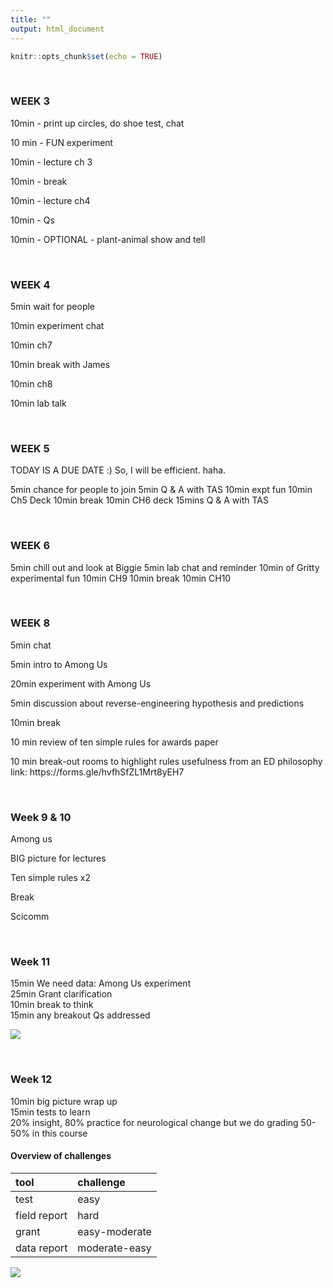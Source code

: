 ```yaml
---
title: ""
output: html_document
---
```


```r
knitr::opts_chunk$set(echo = TRUE)
```

<br>  

### WEEK 3
10min - print up circles, do shoe test, chat

10 min - FUN experiment

10min - lecture ch 3

10min - break

10min - lecture ch4

10min - Qs

10min - OPTIONAL - plant-animal show and tell


<br>  

### WEEK 4
5min wait for people

10min experiment chat

10min ch7

10min break with James

10min ch8

10min lab talk


<br>  

### WEEK 5
TODAY IS A DUE DATE :)
So, I will be efficient. haha.

5min chance for people to join
5min Q & A with TAS
10min expt fun
10min Ch5 Deck
10min break
10min CH6 deck
15mins Q & A with TAS

<br>  

### WEEK 6
5min chill out and look at Biggie
5min lab chat and reminder
10min of Gritty experimental fun
10min CH9
10min break
10min CH10

<br>  

### WEEK 8
5min chat

5min intro to Among Us

20min experiment  with Among Us

5min discussion about reverse-engineering hypothesis and predictions

10min break

10 min review of ten simple rules for awards paper

10 min break-out rooms to highlight rules usefulness from an ED philosophy
link: https://forms.gle/hvfhSfZL1Mrt8yEH7

<br>  

### Week 9 & 10
Among us

BIG picture for lectures

Ten simple rules x2

Break

Scicomm

<br>  

### Week 11
15min We need data: Among Us experiment  
25min Grant clarification  
10min break to think  
15min any breakout Qs addressed  

![](./hanging.jpg)

<br>  

### Week 12

10min big picture wrap up  
15min tests to learn  
20% insight, 80% practice for neurological change but we do grading 50-50% in this course  

#### Overview of challenges    

tool         challenge
------------ ----------
test         easy
field report hard
grant        easy-moderate
data report  moderate-easy  


![](./the_child.jpeg)












